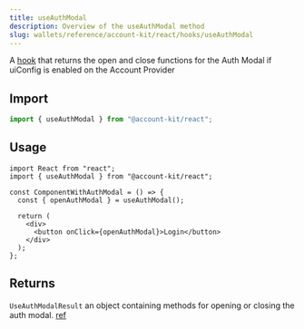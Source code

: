 ```yaml
---
title: useAuthModal
description: Overview of the useAuthModal method
slug: wallets/reference/account-kit/react/hooks/useAuthModal
---
```


A [hook](https://github.com/alchemyplatform/aa-sdk/blob/main/account-kit/react/src/hooks/useAuthModal.ts) that returns the open and close functions for the Auth Modal if uiConfig
is enabled on the Account Provider

## Import

```ts
import { useAuthModal } from "@account-kit/react";
```

## Usage

```tsx twoslash
import React from "react";
import { useAuthModal } from "@account-kit/react";

const ComponentWithAuthModal = () => {
  const { openAuthModal } = useAuthModal();

  return (
    <div>
      <button onClick={openAuthModal}>Login</button>
    </div>
  );
};
```

## Returns

`UseAuthModalResult`
an object containing methods for opening or closing the auth modal. [ref](https://github.com/alchemyplatform/aa-sdk/blob/main/account-kit/react/src/hooks/useAuthModal.ts#L4)
